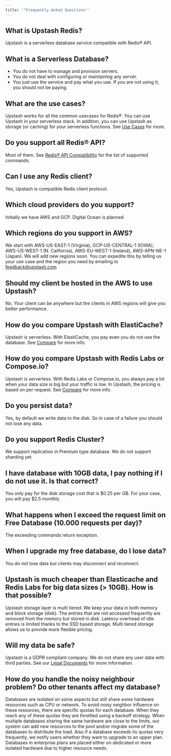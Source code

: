 ```yaml
---
title: '"Frequently Asked Questions"'
---
```

## What is Upstash Redis?
Upstash is a serverless database service compatible with Redis® API.
## What is a Serverless Database?
- You do not have to manage and provision servers.
- You do not deal with configuring or maintaining any server.
- You just use the service and pay what you use. If you are not using it, you should not be paying.
## What are the use cases?
Upstash works for all the common usecases for Redis®. You can use Upstash in your serverless stack. In addition, you can use Upstash as storage (or caching) for your serverless functions. See [Use Cases](/redis/overall/usecases) for more.
## Do you support all Redis® API?
Most of them. See [Redis® API Compatibility](/redis/overall/rediscompatibility) for the list of supported commands.
## Can I use any Redis client?
Yes, Upstash is compatible Redis client protocol.
## Which cloud providers do you support?
Initially we have AWS and GCP. Digital Ocean is planned.
## Which regions do you support in AWS?
We start with AWS-US-EAST-1 (Virginia), GCP-US-CENTRAL-1 (IOWA), AWS-US-WEST-1 (N. California), AWS-EU-WEST-1 (Ireland), AWS-APN-NE-1 (Japan). We will add new regions soon. You can expedite this by telling us your use case and the region you need by emailing to [feedback@upstash.com](mailto:feedback@upstash.com)
## Should my client be hosted in the AWS to use Upstash?
No. Your client can be anywhere but the clients in AWS regions will give you better performance.
## How do you compare Upstash with ElastiCache?
Upstash is serverless. With ElastiCache, you pay even you do not use the database. See [Compare](/redis/overall/compare) for more info.
## How do you compare Upstash with Redis Labs or Compose.io?
Upstash is serverless. With Redis Labs or Compose.io, you always pay a lot when your data size is big but your traffic is low. In Upstash, the pricing is based on per request. See [Compare](/redis/overall/compare) for more info.
## Do you persist data?
Yes, by default we write data to the disk. So in case of a failure you should not lose any data.
## Do you support Redis Cluster?
We support replication in Premium type database. We do not support sharding yet.
## I have database with 10GB data, I pay nothing if I do not use it. Is that correct?
You only pay for the disk storage cost that is \$0.25 per GB. For your case, you will pay \$2.5 monthly.
## What happens when I exceed the request limit on Free Database (10.000 requests per day)?
The exceeding commands return exception.
## When I upgrade my free database, do I lose data?
You do not lose data but clients may disconnect and reconnect.
## Upstash is much cheaper than Elasticache and Redis Labs for big data sizes (> 10GB). How is that possible?
Upstash storage layer is multi tiered. We keep your data in both memory and block storage (disk). The entries that are not accessed frequently are removed from the memory but stored in disk. Latency overhead of idle entries is limited thanks to the SSD based storage. Multi tiered storage allows us to provide more flexible pricing.
## Will my data be safe?
Upstash is a GDPR compliant company. We do not share any user data with third parties. See our [Legal Documents](/common/help/legal) for more information.
## How do you handle the noisy neighbour problem? Do other tenants affect my database?
Databases are isolated on some aspects but still share some hardware resources such as CPU or network. To avoid noisy neighbor influence on these resources, there are specific quotas for each database. When they reach any of these quotas they are throttled using a backoff strategy. When multiple databases sharing the same hardware are close to the limits, our system can add new resources to the pool and/or migrate some of the databases to distribute the load.
Also if a database exceeds its quotas very frequently, we notify users whether they want to upgrade to an upper plan. Databases in enterprise plans are placed either on dedicated or more isolated hardware due to higher resource needs.